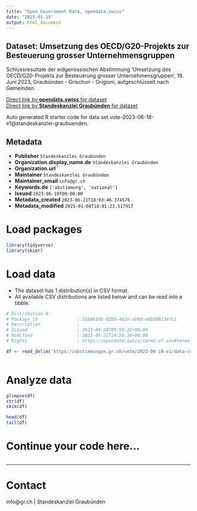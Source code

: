 ```yaml
---
title: "Open Government Data, opendata.swiss"
date: "2025-01-15"
output: html_document
---
```


## Dataset: Umsetzung des OECD/G20-Projekts zur Besteuerung grosser Unternehmensgruppen

Schlussresultate der eidgenössischen Abstimmung 'Umsetzung des OECD/G20-Projekts zur Besteuerung grosser Unternehmensgruppen', 18. Juni 2023, Graubünden - Grischun - Grigioni, aufgeschlüsselt nach Gemeinden.

[Direct link by **opendata.swiss** for dataset](https://opendata.swiss/de/dataset/umsetzung-des-oecd-g20-projekts-zur-besteuerung-grosser-unternehmensgruppen)<br>
[Direct link by **Standeskanzlei Graubünden** for dataset](https://abstimmungen.gr.ch/vote/2023-06-18-e1/data)

Auto generated R starter code for data set vote-2023-06-18-e1@standeskanzlei-graubuenden.

## Metadata

- **Publisher** `Standeskanzlei Graubünden`
- **Organization.display_name.de** `Standeskanzlei Graubünden`
- **Organization.url** ``
- **Maintainer** `Standeskanzlei Graubünden`
- **Maintainer_email** `info@gr.ch`
- **Keywords.de** `['abstimmung', 'national']`
- **Issued** `2023-06-18T00:00:00`
- **Metadata_created** `2023-06-21T18:03:46.374576`
- **Metadata_modified** `2025-01-08T18:01:23.517917`


# Load packages

```r

library(tidyverse)
library(skimr)

```

# Load data

-   The dataset has 1 distribution(s) in CSV format.
-   All available CSV distributions are listed below and can be read into a tibble.

```r

# Distribution 0
# Package_id               : 31bb619b-02b0-462e-ab6d-e6b3d813e7c1
# Description              : 
# Issued                   : 2023-04-24T09:59:32+00:00
# Modified                 : 2023-06-21T14:56:34+00:00
# Rights                   : https://opendata.swiss/terms-of-use#terms_by

df <- read_delim('https://abstimmungen.gr.ch/vote/2023-06-18-e1/data-csv')



```

# Analyze data

```r

glimpse(df)
str(df)
skim(df)

head(df)
tail(df)

```

# Continue your code here...

```r

```

------------------------------------------------------------------------

# Contact

info@gr.ch | Standeskanzlei Graubünden
